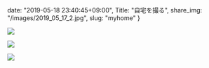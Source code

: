 date: "2019-05-18 23:40:45+09:00",
Title: "自宅を撮る",
share_img: "/images/2019_05_17_2.jpg",
slug: "myhome"
}

![](/images/2019_05_17_1.jpg)

![](/images/2019_05_17_2.jpg)

![](/images/2019_05_17_3.jpg)